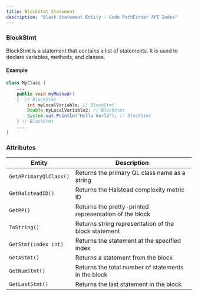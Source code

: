 ```yaml
---
title: BlockStmt Statement
description: "Block Statement Entity - Code PathFinder API Index"
---
```


<PostHogLayout>
</PostHogLayout>

### BlockStmt <Badge text="Entity" variant="tip" size="small" />

BlockStmt is a statement that contains a list of statements. It is used to declare variables, methods, and classes.

#### Example
```java
class MyClass {
    ...
    public void myMethod()
    {  // BlockStmt
        int myLocalVariable; // BlockStmt
        Double myLocalVariable2; // BlockStmt
        System.out.Println("Hello World"); // BlockStmt
    } // BlockStmt
    ....
}
```

### Attributes

| Entity                         | Description                                               |
| ------------------------------ | ----------------------------------------------------------|
| `GetAPrimaryQlClass()`         | Returns the primary QL class name as a string             |
| `GetHalsteadID()`              | Returns the Halstead complexity metric ID                 |
| `GetPP()`                      | Returns the pretty-printed representation of the block    |
| `ToString()`                   | Returns string representation of the block statement      |
| `GetStmt(index int)`           | Returns the statement at the specified index              |
| `GetAStmt()`                   | Returns a statement from the block                        |
| `GetNumStmt()`                 | Returns the total number of statements in the block       |
| `GetLastStmt()`                | Returns the last statement in the block                   |